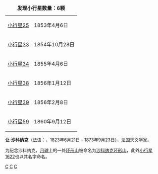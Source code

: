 {| class="wikitable" align="right" style="margin: 1em; margin-top: 0;"
|+ '''发现小行星数量：6颗'''
| [[小行星25|小行星25]] || 1853年4月6日
|-
| [[小行星33|小行星33]] || 1854年10月28日
|-
| [[小行星34|小行星34]] || 1855年4月6日
|-
| [[小行星38|小行星38]] || 1856年1月12日
|-
| [[小行星39|小行星39]] || 1856年2月8日
|-
| [[小行星59|小行星59]] || 1860年9月12日
|}
'''让·沙科纳克'''（[[法语|法语]]：'''{{lang|fr|Jean Chacornac}}'''，1823年6月21日 - 1873年9月23日），[[法国|法国]]天文学家。

为纪念沙科纳克，[[月球|月球]]上的一处[[环形山|环形山]]被命名为[[沙科纳克环形山|沙科纳克环形山]]，此外[[小行星1622|小行星1622]]也以其名字命名。

{{Authority control}}
{{France-bio-stub}}
{{天文學家小作品}}

[[Category:1823年出生|C]]
[[Category:1873年逝世|C]]
[[Category:法国天文学家|C]]